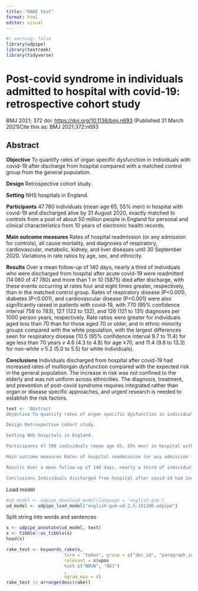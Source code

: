 ```yaml
---
title: "RAKE test"
format: html
editor: visual
---
```


```r
#| warning: false
library(udpipe)
library(textrank)
library(tidyverse)
```

# **Post-covid syndrome in individuals admitted to hospital with covid-19: retrospective cohort study**

BMJ 2021; 372 doi: <https://doi.org/10.1136/bmj.n693> (Published 31 March 2021)Cite this as: BMJ 2021;372:n693

## Abstract

**Objective** To quantify rates of organ specific dysfunction in individuals with covid-19 after discharge from hospital compared with a matched control group from the general population.

**Design** Retrospective cohort study.

**Setting** NHS hospitals in England.

**Participants** 47 780 individuals (mean age 65, 55% men) in hospital with covid-19 and discharged alive by 31 August 2020, exactly matched to controls from a pool of about 50 million people in England for personal and clinical characteristics from 10 years of electronic health records.

**Main outcome measures** Rates of hospital readmission (or any admission for controls), all cause mortality, and diagnoses of respiratory, cardiovascular, metabolic, kidney, and liver diseases until 30 September 2020. Variations in rate ratios by age, sex, and ethnicity.

**Results** Over a mean follow-up of 140 days, nearly a third of individuals who were discharged from hospital after acute covid-19 were readmitted (14 060 of 47 780) and more than 1 in 10 (5875) died after discharge, with these events occurring at rates four and eight times greater, respectively, than in the matched control group. Rates of respiratory disease (P\<0.001), diabetes (P\<0.001), and cardiovascular disease (P\<0.001) were also significantly raised in patients with covid-19, with 770 (95% confidence interval 758 to 783), 127 (122 to 132), and 126 (121 to 131) diagnoses per 1000 person years, respectively. Rate ratios were greater for individuals aged less than 70 than for those aged 70 or older, and in ethnic minority groups compared with the white population, with the largest differences seen for respiratory disease (10.5 (95% confidence interval 9.7 to 11.4) for age less than 70 years *v* 4.6 (4.3 to 4.8) for age ≥70, and 11.4 (9.8 to 13.3) for non-white *v* 5.2 (5.0 to 5.5) for white individuals).

**Conclusions** Individuals discharged from hospital after covid-19 had increased rates of multiorgan dysfunction compared with the expected risk in the general population. The increase in risk was not confined to the elderly and was not uniform across ethnicities. The diagnosis, treatment, and prevention of post-covid syndrome requires integrated rather than organ or disease specific approaches, and urgent research is needed to establish the risk factors.

```r

text <- 'Abstract
Objective To quantify rates of organ specific dysfunction in individuals with covid-19 after discharge from hospital compared with a matched control group from the general population.

Design Retrospective cohort study.

Setting NHS hospitals in England.

Participants 47 780 individuals (mean age 65, 55% men) in hospital with covid-19 and discharged alive by 31 August 2020, exactly matched to controls from a pool of about 50 million people in England for personal and clinical characteristics from 10 years of electronic health records.

Main outcome measures Rates of hospital readmission (or any admission for controls), all cause mortality, and diagnoses of respiratory, cardiovascular, metabolic, kidney, and liver diseases until 30 September 2020. Variations in rate ratios by age, sex, and ethnicity.

Results Over a mean follow-up of 140 days, nearly a third of individuals who were discharged from hospital after acute covid-19 were readmitted (14 060 of 47 780) and more than 1 in 10 (5875) died after discharge, with these events occurring at rates four and eight times greater, respectively, than in the matched control group. Rates of respiratory disease (P<0.001), diabetes (P<0.001), and cardiovascular disease (P<0.001) were also significantly raised in patients with covid-19, with 770 (95% confidence interval 758 to 783), 127 (122 to 132), and 126 (121 to 131) diagnoses per 1000 person years, respectively. Rate ratios were greater for individuals aged less than 70 than for those aged 70 or older, and in ethnic minority groups compared with the white population, with the largest differences seen for respiratory disease (10.5 (95% confidence interval 9.7 to 11.4) for age less than 70 years v 4.6 (4.3 to 4.8) for age ≥70, and 11.4 (9.8 to 13.3) for non-white v 5.2 (5.0 to 5.5) for white individuals).

Conclusions Individuals discharged from hospital after covid-19 had increased rates of multiorgan dysfunction compared with the expected risk in the general population. The increase in risk was not confined to the elderly and was not uniform across ethnicities. The diagnosis, treatment, and prevention of post-covid syndrome requires integrated rather than organ or disease specific approaches, and urgent research is needed to establish the risk factors.'
```

Load model

```r
#ud_model <- udpipe_download_model(language = 'english-gum')
ud_model <- udpipe_load_model("english-gum-ud-2.5-191206.udpipe")
```

Split string into words and sentences

```r
x <- udpipe_annotate(ud_model, text)
x <- tibble::as_tibble(x)
head(x)
```

```r
rake_test <- keywords_rake(x, 
                      term = "token", group = c("doc_id", "paragraph_id", "sentence_id"),
                      relevant = x$upos
                      %in% c("NOUN", "ADJ")
                      ,
                      ngram_max = 4)
rake_test |> arrange(desc(rake))
```

